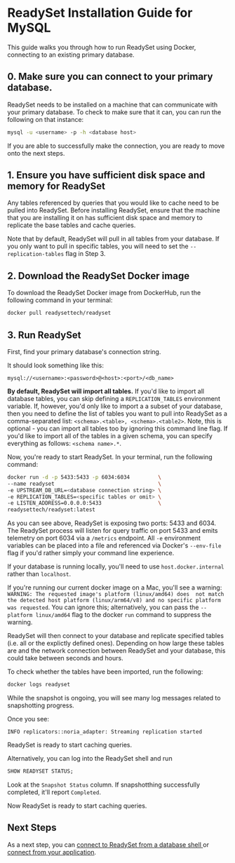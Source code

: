 
# ReadySet Installation Guide for MySQL 

This guide walks you through how to run ReadySet using Docker, connecting to an existing primary database.

## 0. Make sure you can connect to your primary database.  

ReadySet needs to be installed on a machine that can communicate with your primary database. To check to make sure that it can, 
you can run the following on that instance:

```sh copy
mysql -u <username> -p -h <database host>
```

If you are able to successfully make the connection, you are ready to move onto the next steps. 

## 1. Ensure you have sufficient disk space and memory for ReadySet
Any tables referenced by queries that you would like to cache need to be pulled into ReadySet. Before installing ReadySet, 
ensure that the machine that you are installing it on has sufficient disk space and memory to replicate the base tables and 
cache queries. 


<Callout type="info"> Note that by default, ReadySet will pull in all tables from your database. If you only want to pull in specific
tables, you will need to set the `--replication-tables` flag in Step 3.  </Callout>

## 2. Download the ReadySet Docker image 
To download the ReadySet Docker image from DockerHub, run the following command in your terminal:

```sh copy
docker pull readysettech/readyset
```

## 3. Run ReadySet

First, find your primary database's connection string. 

It should look something like this: 

```mysql://<username>:<password>@<host>:<port>/<db_name>```

**By default, ReadySet will import all tables.** If you'd like to import all database tables, 
you can skip defining a `REPLICATION_TABLES` environment variable. If, however, you'd only like
to import a a subset of your database, then you need to define the list of tables you want to pull 
into ReadySet as a comma-separated list: ```<schema>.<table>, <schema>.<table2>```. 
Note, this is optional - you can import all tables too by ignoring this command line flag. If you'd 
like to import all of the tables in a given schema, you can specify everything as follows: ```<schema name>.*```. 

Now, you're ready to start ReadySet. In your terminal, run the following command:  

```sh copy
docker run -d -p 5433:5433 -p 6034:6034         \
--name readyset                                 \
-e UPSTREAM_DB_URL=<database connection string> \
-e REPLICATION_TABLES=<specific tables or omit> \
-e LISTEN_ADDRESS=0.0.0.0:5433                  \
readysettech/readyset:latest
```

As you can see above, ReadySet is exposing two ports: 5433 and 6034. The ReadySet 
process will listen for query traffic on port 5433 and emits telemetry on port 6034 via 
a `/metrics` endpoint. All `-e` environment variables can be 
placed into a file and referenced via Docker's `--env-file` flag if you'd rather simply your command 
line experience.

<Callout type="info"> If your database is running locally, you'll need to 
use `host.docker.internal` rather than `localhost`. </Callout>

<Callout type="info">If you're running our current docker 
image on a Mac, you'll see a warning: `WARNING: The requested image's platform (linux/amd64) does 
not match the detected host platform (linux/arm64/v8) and no specific platform was requested`. You 
can ignore this; alternatively, you can pass the `--platform linux/amd64` flag to the docker 
`run` command to suppress the warning.  </Callout>

ReadySet will then connect to your database and replicate specified tables (i.e. all or the explictly defined ones). 
Depending on how large these tables are and the network connection between ReadySet and your database, 
this could take between seconds and hours. 

To check whether the tables have been imported, run the following: 

```sh copy
docker logs readyset
```

While the snapshot is ongoing, you will see many log messages related to snapshotting progress.

Once you see:

```
INFO replicators::noria_adapter: Streaming replication started
```

ReadySet is ready to start caching queries.

Alternatively, you can log into the ReadySet shell and run

```sql
SHOW READYSET STATUS;
```
Look at the `Snapshot Status` column. If snapshotthing successfully completed, 
it'll report `Completed`.

Now ReadySet is ready to start caching queries.

## Next Steps

As a next step, you can [connect to ReadySet from a database shell ](/get-started/connect/connect-via-database-shell) or [connect from your application](/get-started/connect/connect-an-application-via-an-orm). 
